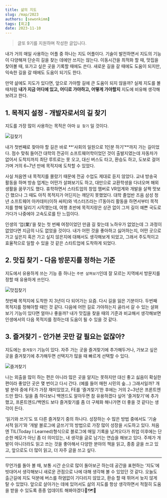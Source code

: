 ```yaml
---
title: 삶의 지도
slug: /map/2023
authors: [sewonkimm]
tags: [회고]
date: 2023-11-10
---
```



> 글또 9기를 지원하며 작성한 글입니다.

내가 거의 매일 사용하는 어플 중 하나는 지도 어플이다. 기술이 발전하면서 지도의 기능이 다양해져 단순히 길을 찾는 데에만 쓰지는 않는다. 이동시간을 최적화 할 때, 맛집을 찾아볼 때, 또가고 싶은 곳을 기록할 때에도 쓴다. 새로운 길을 갈 때에도 도움이 되지만, 익숙한 길을 갈 때에도 도움이 되기도 한다.

만약 삶에도 지도가 있다면, 앞으로 가야할 길에 큰 도움이 되지 않을까? 실제 지도를 볼 때처럼 **내가 지금 어디에 있고, 어디로 가야하고, 어떻게 가야할지** 지도에 비유해 생각해 보려고 한다.

<!--truncate-->

## 1. 목적지 설정 - 개발자로서의 길 찾기

지도를 가장 많이 사용하는 목적은 아마 `길 찾기` 일 것이다.

![길찾기](./map1.png)

내가 첫번째로 찾아야 할 길은 바로 **‘사회의 일원으로 1인분 하기’**까지 가는 길이었다. 점수 맞춰 들어간 대학의 전공이 소프트웨어학이었던 것이 출발지였는데 자동차가 없어서 도착지까지 최단 루트로는 못 오고, 대신 버스도 타고, 환승도 하고, 도보로 걸어가며 거의 6~7년 만에 목적지에 도착할 수 있었다.

사실 처음엔 내 목적지를 몰랐기 때문에 전공 수업도 제대로 듣지 않았다. 교내 방송국 활동을 하며 방송 업계는 어떤가 살펴보기도 하고, 대만으로 교환학생을 다녀오며 해외 생활을 꿈꾸기도 했다. 휴학하면서 스타트업의 창업 멤버로 VR업계와 개발을 살짝 맛보긴 했으나 그 때도 아직 목적지가 어딘지는 깨닫지 못했었다.
대학 졸업반 즈음 삼성 청년 소프트웨어 아카데미(이하 싸피)와 넥스터즈라는 IT동아리 활동을 하면서부터 목적지를 향해 달리기 시작했는데, 여행 초반에 목적지랑은 상관 없이 그저 길이 예쁜 국도로 가다가 나중에야 고속도로를 탄 느낌이다.

인생의 ‘업(業)’을 찾는 첫 번째 여정이었던 만큼 길 찾는데 노하우가 없었는데 그 과정이 없었다면 지금의 나도 없었을 것이다. 내가 어떤 것을 좋아하고 싫어하는지, 어떤 곳으로 가고 싶은지 혹은 가고 싶지 않은지에 대해서도 생각해보게 되었고, 그래서 주도적이고 효율적으로 일할 수 있을 것 같은 스타트업에 도착하게 되었다.

## 2. 맛집 찾기 - 다음 방문지를 정하는 기준

지도에서 유용하게 쓰는 기능 중 하나는 `주변 살펴보기`인데 잘 모르는 지역에서 방문지를 정할 때 유용하게 쓰인다.

![맛집찾기](./map2.png)

첫번째 목적지에 도착한 지 3년이 다 되어가는 요즘. 다시 길을 잃은 기분이다. 두번째 목적지를 정해야할 때인 것 같다. 다음에 어떤 길로 가야하는지 골라서 갈 수 있는 살펴보기 기능이 있다면 얼마나 좋을까? 내가 맛집을 찾을 때의 기준과 비교해서 생각해보면 인생에서의 다음 목적지를 정하는데 도움이 될 수 있을 것 같다.

<Table />

## 3. 즐겨찾기 - 안가본 곳만 갈 필요는 없잖아?

지도에는 `즐겨찾기` 기능이 있다. 자주 가는 곳을 즐겨찾기에 추가해두거나, 가보고 싶은 곳을 즐겨찾기에 추가해두면 선택지가 많을 때 빠르게 선택할 수 있다.

![즐겨찾기](./map3.png)

나는 외출을 많이 하는 편은 아니라 많은 곳을 알지는 못하지만 대신 좋고 싫음이 확실한 편이라 좋았던 곳은 몇 번이고 다시 간다. (예를 들어 매헌 시민의 숲...) 그래서일까? 개발 분야 중에 FE가 가장 재미있었고, FE를 ‘즐겨찾기’한 후에는 거의 2~3년은 프론트엔드만 팠다. 일을 좀 하다보니 백엔드도 알아두면 참 유용하겠다 싶어 '즐겨찾기'에 추가했고, 프론트엔드/백엔드 보다 즐겨찾기를 좀 더 구체화 해나가면 더 좋을 것 같다는 생각이 든다.

‘읽기와 쓰기’도 또 다른 즐겨찾기 중의 하나다. 성장하는 수 많은 방법 중에서도 ‘기술 서적 읽기’와 ‘개발 블로그에 글쓰기’의 방법으로 가장 많이 성장을 시도하고 있다. 처음엔 TIL(Today I Learned)형식으로 블로그에 매일 기록을 남겨오다가 취업 이후에는 단순한 메모가 아닌 좀 더 의미있는, 내 생각을 글로 남기는 연습을 해보고 있다. 주제가 개발이 아니더라도 읽고 쓰는 것을 좋아해서 다양한 분야의 책을 읽고, 종종 글을 쓰고 있고, 앞으로도 더 많이 읽고, 더 자주 글을 쓰고 싶다.

---

무언가를 돌아 볼 때, 보통 시간 순으로 많이 돌아보곤 하는데 공간을 표현하는 ‘지도’에 빗대어서 생각해보니 새로운 관점으로 나에 대해 생각해 볼 수 있었던 것 같다. 오늘도 출근길에 지도 덕분에 버스를 하염없이 기다리지 않았고, 환승 할 때 뛰어서 늦지 않게 탈 수 있었다. 앞으로 살아가는 데에 있어서도 삶의 지도를 항상 생각하면서 적절히 도움을 받을 수 있도록 종종 업데이트 해봐야겠다🙂🗺️💙
